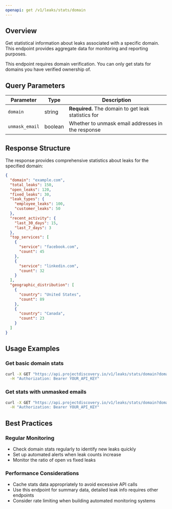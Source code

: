 ```yaml
---
openapi: get /v1/leaks/stats/domain
---
```


## Overview

Get statistical information about leaks associated with a specific domain. This endpoint provides aggregate data for monitoring and reporting purposes.

<Info>
This endpoint requires domain verification. You can only get stats for domains you have verified ownership of.
</Info>

## Query Parameters

| Parameter | Type | Description |
|-----------|------|-------------|
| `domain` | string | **Required.** The domain to get leak statistics for |
| `unmask_email` | boolean | Whether to unmask email addresses in the response |

## Response Structure

The response provides comprehensive statistics about leaks for the specified domain:

```json
{
  "domain": "example.com",
  "total_leaks": 150,
  "open_leaks": 120,
  "fixed_leaks": 30,
  "leak_types": {
    "employee_leaks": 100,
    "customer_leaks": 50
  },
  "recent_activity": {
    "last_30_days": 15,
    "last_7_days": 3
  },
  "top_services": [
    {
      "service": "facebook.com",
      "count": 45
    },
    {
      "service": "linkedin.com", 
      "count": 32
    }
  ],
  "geographic_distribution": [
    {
      "country": "United States",
      "count": 89
    },
    {
      "country": "Canada",
      "count": 23
    }
  ]
}
```

## Usage Examples

### Get basic domain stats
```bash
curl -X GET "https://api.projectdiscovery.io/v1/leaks/stats/domain?domain=example.com" \
  -H "Authorization: Bearer YOUR_API_KEY"
```

### Get stats with unmasked emails
```bash
curl -X GET "https://api.projectdiscovery.io/v1/leaks/stats/domain?domain=example.com&unmask_email=true" \
  -H "Authorization: Bearer YOUR_API_KEY"
```

## Best Practices

### Regular Monitoring
- Check domain stats regularly to identify new leaks quickly
- Set up automated alerts when leak counts increase
- Monitor the ratio of open vs fixed leaks

### Performance Considerations
- Cache stats data appropriately to avoid excessive API calls
- Use this endpoint for summary data, detailed leak info requires other endpoints
- Consider rate limiting when building automated monitoring systems
